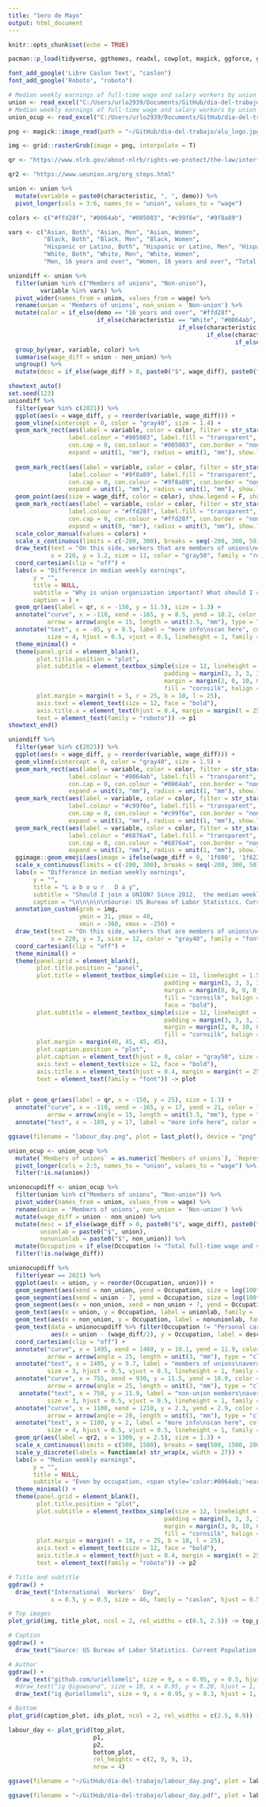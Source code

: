 ```yaml
---
title: "1ero de Mayo"
output: html_document
---
```


```r
knitr::opts_chunk$set(echo = TRUE)
```

```r
pacman::p_load(tidyverse, ggthemes, readxl, cowplot, magick, ggforce, ggtext, RColorBrewer, showtext, grid, ggqr, MetBrewer)

font_add_google('Libre Caslon Text', "caslon")
font_add_google('Roboto', "roboto")
```

```r
# Median weekly earnings of full-time wage and salary workers by union affiliation and selected characteristics - annual averages
union <- read_excel("C:/Users/urlo2939/Documents/GitHub/dia-del-trabajo/cpsaat41.xlsx")
# Median weekly earnings of full-time wage and salary workers by union affiliation, occupation, and industry - annual averages
union_ocup <- read_excel("C:/Users/urlo2939/Documents/GitHub/dia-del-trabajo/cpsaat43.xlsx")

png <- magick::image_read(path = "~/GitHub/dia-del-trabajo/alu_logo.jpg")

img <- grid::rasterGrob(image = png, interpolate = T)

qr <- "https://www.nlrb.gov/about-nlrb/rights-we-protect/the-law/interfering-with-employee-rights-section-7-8a1#:~:text=Section%207%20of%20the%20National,of%20collective%20bargaining%20or%20other"

qr2 <- "https://www.ueunion.org/org_steps.html"
```

```r
union <- union %>% 
  mutate(variable = paste0(characteristic, ", ", demo)) %>% 
  pivot_longer(cols = 3:6, names_to = "union", values_to = "wage")

colors <- c("#ffd28f", "#0064ab", "#005083", "#c99f6e", "#9f8a89")

vars <- c("Asian, Both", "Asian, Men", "Asian, Women", 
          "Black, Both", "Black, Men", "Black, Women",
          "Hispanic or Latino, Both", "Hispanic or Latino, Men", "Hispanic or Latino, Women",
          "White, Both", "White, Men", "White, Women",
          "Men, 16 years and over", "Women, 16 years and over", "Total, 16 years and over")

uniondiff <- union %>% 
  filter(union %in% c("Members of unions", "Non-union"),
         variable %in% vars) %>% 
  pivot_wider(names_from = union, values_from = wage) %>% 
  rename(union = 'Members of unions', non_union = 'Non-union') %>% 
  mutate(color = if_else(demo == "16 years and over", "#ffd28f", 
                         if_else(characteristic == "White", "#0064ab",
                                                if_else(characteristic == "Black", "#005083",
                                                        if_else(characteristic == "Asian", "#c99f6e",
                                                                if_else(characteristic == "Hispanic or Latino", "#9f8a89", NA_character_)))))) %>% 
  group_by(year, variable, color) %>% 
  summarise(wage_diff = union - non_union) %>% 
  ungroup() %>% 
  mutate(desc = if_else(wage_diff > 0, paste0("$", wage_diff), paste0("-$", abs(wage_diff))))
```

```r
showtext_auto()
set.seed(123)
uniondiff %>% 
  filter(year %in% c(2021)) %>% 
  ggplot(aes(x = wage_diff, y = reorder(variable, wage_diff))) +
  geom_vline(xintercept = 0, color = "gray40", size = 1.4) +
  geom_mark_rect(aes(label = variable, color = color, filter = str_starts(variable, c("Hispanic or Latino, ")), description = desc), 
                 label.colour = "#005083", label.fill = "transparent", label.fontsize = 10, label.buffer = unit(45, 'mm'), label.hjust = 0,
                 con.cap = 0, con.colour = "#005083", con.border = "none", 
                 expand = unit(1, "mm"), radius = unit(1, "mm"), show.legend = F) +
  
  geom_mark_rect(aes(label = variable, color = color, filter = str_starts(variable, c("Total, 16 years")), description = desc), 
                 label.colour = "#9f8a89", label.fill = "transparent", label.fontsize = 10, label.buffer = unit(12, 'mm'), label.hjust = 0,
                 con.cap = 0, con.colour = "#9f8a89", con.border = "none", 
                 expand = unit(1, "mm"), radius = unit(1, "mm"), show.legend = F) +
  geom_point(aes(size = wage_diff, color = color), show.legend = F, shape = 21, fill = "white", stroke = 4.5) +
  geom_mark_rect(aes(label = variable, color = color, filter = str_starts(variable, c("Black, ")), description = desc), 
                 label.colour = "#ffd28f", label.fill = "transparent", label.fontsize = 10, 
                 con.cap = 0, con.colour = "#ffd28f", con.border = "none", 
                 expand = unit(0, "mm"), radius = unit(3, "mm"), show.legend = F) +
  scale_color_manual(values = colors) +
  scale_x_continuous(limits = c(-200, 300), breaks = seq(-200, 300, 50), labels = scales::dollar_format()) +
  draw_text(text = "On this side, workers that are members of unions\nearn on average more than non-union workers", 
            x = 210, y = 1.2, size = 11, color = "gray50", family = "roboto", lineheight = 1, fontface = "bold") +
  coord_cartesian(clip = "off") +
  labs(x = "Difference in median weekly earnings", 
       y = "", 
       title = NULL,
       subtitle = "Why is union organization important? What should I care about a union? 2021 data in the chart below shows us the differences in weekly earnings between unionized and non-unionized workers. A unionized worker in the United States (16 years of age or older) earned an average of $194 more than a non-union worker. This favorable difference is even greater for Black ($223) and Hispanic or Latino ($277) workers.",
       caption = ) +
  geom_qr(aes(label = qr, x = -150, y = 11.5), size = 1.3) +
  annotate("curve", x = -110, xend = -165, y = 8.5, yend = 10.2, color = "gray60", curvature = -.45, 
           arrow = arrow(angle = 15, length = unit(3.5, "mm"), type = "closed")) +
  annotate("text", x = -85, y = 8.5, label = "more info\nscan here", color = "gray60", 
           size = 4, hjust = 0.5, vjust = 0.5, lineheight = 1, family = "roboto") +
  theme_minimal() +
  theme(panel.grid = element_blank(),
        plot.title.position = "plot", 
        plot.subtitle = element_textbox_simple(size = 12, lineheight = 1.3, 
                                            padding = margin(3, 3, 3, 3), 
                                            margin = margin(2, 0, 10, 0), 
                                            fill = "cornsilk", halign = 0, family = "roboto"),
        plot.margin = margin(t = 5, r = 25, b = 10, l = 25),
        axis.text = element_text(size = 12, face = "bold"),
        axis.title.x = element_text(hjust = 0.4, margin = margin(t = 25), size = 14),
        text = element_text(family = "roboto")) -> p1
showtext_end()
```

```r
uniondiff %>% 
  filter(year %in% c(2021)) %>% 
  ggplot(aes(x = wage_diff, y = reorder(variable, wage_diff))) +
  geom_vline(xintercept = 0, color = "gray40", size = 1.5) +
  geom_mark_rect(aes(label = variable, color = color, filter = str_starts(variable, c("Hispanic or Latino, ")), description = desc), 
                 label.colour = "#0064ab", label.fill = "transparent", label.fontsize = 10, label.buffer = unit(40, 'mm'), 
                 con.cap = 0, con.colour = "#0064ab", con.border = "none",
                 expand = unit(3, "mm"), radius = unit(1, "mm"), show.legend = F) +
  geom_mark_rect(aes(label = variable, color = color, filter = str_starts(variable, c("Black, ")), description = desc), 
                 label.colour = "#c99f6e", label.fill = "transparent", label.fontsize = 10, label.buffer = unit(55, 'mm'),
                 con.cap = 0, con.colour = "#c99f6e", con.border = "none",
                 expand = unit(3, "mm"), radius = unit(1, "mm"), show.legend = F) +
  geom_mark_rect(aes(label = variable, color = color, filter = str_starts(variable, c("Total, 16 years")), description = desc), 
                 label.colour = "#6876a4", label.fill = "transparent", label.fontsize = 10, label.buffer = unit(5, 'mm'),
                 con.cap = 0, con.colour = "#6876a4", con.border = "none",
                 expand = unit(3, "mm"), radius = unit(1, "mm"), show.legend = F) +
  ggimage::geom_emoji(aes(image = ifelse(wage_diff > 0, '1f600', '1f622'))) +
  scale_x_continuous(limits = c(-200, 300), breaks = seq(-200, 300, 50), labels = scales::dollar_format()) +
  labs(x = "Difference in median weekly earnings", 
       y = "", 
       title = "L a b o u r   D a y",
       subtitle = "Should I join a UNION? Since 2012,  the median weekly earnings of full-time wage and salary workers have been larger for Members of Unions than for Non-union workers. 2021 data shows that Hispanic or Latino workers who are members of a union earn an average of $277 more than those who are not members of a union.",
       caption = "\n\n\n\n\nSource: US Bureau of Labor Statistics. Current Population Survey 2022.\nData refer to members of a labor union or an employee association similar to a union and to workers who are neither members of a union nor represented by a union on their job.\nPersons whose ethnicity is identified as Hispanic or Latino may be of any race. Data refer to the sole or principal job of full-time wage and salary workers.\nAll self-employed workers are excluded, both those with incorporated businesses and those with unincorporated businesses.\nUpdated population controls are introduced annually with the release of January data.") +
  annotation_custom(grob = img, 
                    ymin = 31, ymax = 40, 
                    xmin = -360, xmax = -250) +
  draw_text(text = "On this side, workers that are members of unions\nearn on average more than non-union workers", 
            x = 220, y = 3, size = 12, color = "gray40", family = "font") +
  coord_cartesian(clip = "off") +
  theme_minimal() +
  theme(panel.grid = element_blank(),
        plot.title.position = "panel", 
        plot.title = element_textbox_simple(size = 13, lineheight = 1.5, 
                                            padding = margin(3, 3, 3, 3), 
                                            margin = margin(0, 0, 0, 0), 
                                            fill = "cornsilk", halign = 0.5, 
                                            face = "bold"), 
        plot.subtitle = element_textbox_simple(size = 12, lineheight = 1, 
                                            padding = margin(3, 3, 3, 3), 
                                            margin = margin(2, 0, 10, 0), 
                                            fill = "cornsilk", halign = 0.5),
        plot.margin = margin(40, 45, 45, 45),
        plot.caption.position = "plot",
        plot.caption = element_text(hjust = 0, color = "gray50", size = 8),
        axis.text = element_text(size = 12, face = "bold"),
        axis.title.x = element_text(hjust = 0.4, margin = margin(t = 25), size = 14),
        text = element_text(family = "font")) -> plot


plot + geom_qr(aes(label = qr, x = -150, y = 25), size = 1.3) +
  annotate("curve", x = -110, xend = -165, y = 17, yend = 21, color = "gray60", curvature = -.45, alpha = 0.9, 
           arrow = arrow(angle = 15, length = unit(3.5, "mm"), type = "closed")) +
  annotate("text", x = -109, y = 17, label = "more info here", color = "gray60", size = 4, hjust = 0, vjust = 0.5)

ggsave(filename = "labour_day.png", plot = last_plot(), device = "png", width = 16, height = 15, units = "in", dpi = "screen")
```

```r
union_ocup <- union_ocup %>% 
  mutate(`Members of unions` = as.numeric(`Members of unions`), `Represented by unions` = as.numeric(`Represented by unions`)) %>% 
  pivot_longer(cols = 2:5, names_to = "union", values_to = "wage") %>% 
  filter(!is.na(union))

unionocupdiff <- union_ocup %>% 
  filter(union %in% c("Members of unions", "Non-union")) %>% 
  pivot_wider(names_from = union, values_from = wage) %>% 
  rename(union = 'Members of unions', non_union = 'Non-union') %>% 
  mutate(wage_diff = union - non_union) %>% 
  mutate(desc = if_else(wage_diff > 0, paste0("$", wage_diff), paste0("-$", abs(wage_diff))),
         unionlab = paste0("$", union),
         nonunionlab = paste0("$", non_union)) %>% 
  mutate(Occupation = if_else(Occupation != "Total full-time wage and salary workers", str_sub(Occupation, 1, nchar(Occupation)-12), Occupation)) %>% 
  filter(!is.na(wage_diff))
```

```r
unionocupdiff %>% 
  filter(year == 2021) %>% 
  ggplot(aes(x = union, y = reorder(Occupation, union))) +
  geom_segment(aes(xend = non_union, yend = Occupation, size = log(100*wage_diff), alpha = 0.95), color = "#cfe1eb", show.legend = F) +
  geom_segment(aes(xend = union - 7, yend = Occupation, size = log(100*wage_diff)), color = "#0064ab", show.legend = F) +
  geom_segment(aes(x = non_union, xend = non_union + 7, yend = Occupation, size = log(100*wage_diff)), color = "#c99f6e", show.legend = F) +
  geom_text(aes(x = union, y = Occupation, label = unionlab, family = 'roboto'), color = "gray30", nudge_x = 30, size = 3.5) +
  geom_text(aes(x = non_union, y = Occupation, label = nonunionlab, family = 'roboto'), color = "gray30", nudge_x = -30, size = 3.5) +
  geom_text(data = unionocupdiff %>% filter(Occupation != "Personal care and service occupations" & year == 2021),
            aes(x = union - (wage_diff/2), y = Occupation, label = desc, family = 'roboto'), color = "gray40", nudge_x = 0, size = 3) +
  coord_cartesian(clip = "off") +
  annotate("curve", x = 1495, xend = 1460, y = 10.1, yend = 11.9, color = "gray60", curvature = .35, 
           arrow = arrow(angle = 25, length = unit(3, "mm"), type = "closed")) +
  annotate("text", x = 1495, y = 9.7, label = "members of unions\naverage median weekly\nearnings by occupation", color = "gray60", 
           size = 3, hjust = 0.5, vjust = 0.5, lineheight = 1, family = "roboto") +
  annotate("curve", x = 755, xend = 930, y = 11.5, yend = 10.9, color = "gray60", curvature = .35, 
           arrow = arrow(angle = 25, length = unit(3, "mm"), type = "closed")) +
   annotate("text", x = 750, y = 11.9, label = "non-union members\naverage median weekly\nearnings by occupation", color = "gray60", 
           size = 3, hjust = 0.5, vjust = 0.5, lineheight = 1, family = "roboto") +
  annotate("curve", x = 1100, xend = 1210, y = 2.3, yend = 2.9, color = "gray60", curvature = -.35, 
           arrow = arrow(angle = 20, length = unit(3, "mm"), type = "closed")) +
  annotate("text", x = 1100, y = 2, label = "more info\nscan here", color = "gray60", 
           size = 4, hjust = 0.5, vjust = 0.5, lineheight = 1, family = "roboto") +
  geom_qr(aes(label = qr2, x = 1300, y = 2.5), size = 1.3) +
  scale_x_continuous(limits = c(500, 1500), breaks = seq(500, 1500, 200), labels = scales::dollar_format()) +
  scale_y_discrete(labels = function(x) str_wrap(x, width = 27)) +
  labs(x = "Median weekly earnings", 
       y = "", 
       title = NULL,
       subtitle = "Even by occupation, <span style='color:#0064ab;'>earnings differences between workers favor those who are union members</span>. 2021 data shows that workers who are union members earn on average more than those who are not members of a union and these differences are greater if you're a unionized worker on Protective service (<span style='color:#0064ab;'>$432</span>), Construction and extraction (<span style='color:#0064ab;'>$425</span>), Service (<span style='color:#0064ab;'>$310</span>), and Installation, maintenance, and repair occupations (<span style='color:#0064ab;'>$304</span>).") +
  theme_minimal() +
  theme(panel.grid = element_blank(),
        plot.title.position = "plot", 
        plot.subtitle = element_textbox_simple(size = 12, lineheight = 1.3, 
                                            padding = margin(3, 3, 3, 3), 
                                            margin = margin(3, 0, 10, 0), 
                                            fill = "cornsilk", halign = 0),
        plot.margin = margin(t = 10, r = 25, b = 10, l = 25),
        axis.text = element_text(size = 12, face = "bold"),
        axis.title.x = element_text(hjust = 0.4, margin = margin(t = 25), size = 14),
        text = element_text(family = "roboto")) -> p2
```

```r
# Title and subtitle
ggdraw() +
  draw_text("International  Workers'  Day", 
            x = 0.5, y = 0.5, size = 46, family = "caslon", hjust = 0.5, colour = "red3", fontface = "bold") -> title_plot

# Top images
plot_grid(img, title_plot, ncol = 2, rel_widths = c(0.5, 2.5)) -> top_plot
```

```r
# Caption
ggdraw() +
  draw_text("Source: US Bureau of Labor Statistics. Current Population Survey 2022.\nData refer to members of a labor union or an employee association similar to a union and to workers who are neither members of a union nor represented by a union on their job.\nPersons whose ethnicity is identified as Hispanic or Latino may be of any race. Data refer to the sole or principal job of full-time wage and salary workers. All self-employed workers\nare excluded, both those with incorporated businesses and those with unincorporated businesses. Updated population controls are introduced annually with the release of January data.\nEffective with January 2020 data, occupations reflect the introduction of the 2018 Census occupational classification system, derived from the 2018 Standard Occupational Classification (SOC).", size = 8, x = 0.01, y = 0.5, hjust = 0, color = "gray50", family = "roboto") -> caption_plot

# Author
ggdraw() +
  draw_text("github.com/uriellomeli", size = 9, x = 0.95, y = 0.5, hjust = 1, color = "gray80", family = "roboto") +
  #draw_text("ig @iguwuana", size = 10, x = 0.95, y = 0.20, hjust = 1, color = "gray70", family = "font") +
  draw_text("ig @uriellomeli", size = 9, x = 0.95, y = 0.3, hjust = 1, color = "gray80", family = "roboto") -> ids_plot

# Bottom
plot_grid(caption_plot, ids_plot, ncol = 2, rel_widths = c(2.5, 0.9)) -> bottom_plot
```

```r
labour_day <- plot_grid(top_plot,
                        p1, 
                        p2,
                        bottom_plot, 
                        rel_heights = c(2, 9, 9, 1),
                        nrow = 4)
```

```r
ggsave(filename = "~/GitHub/dia-del-trabajo/labour_day.png", plot = labour_day, height = 23, width = 12, units = "in", dpi = "screen", device = "png")

ggsave(filename = "~/GitHub/dia-del-trabajo/labour_day.pdf", plot = labour_day, height = 23, width = 12, device = "pdf")
```






